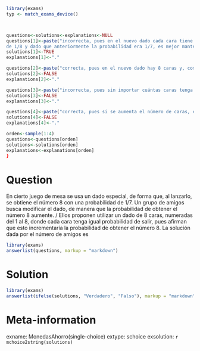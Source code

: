 ```r
library(exams)
typ <- match_exams_device()



questions<-solutions<-explanations<-NULL
questions[1]<-paste("incorrecta, pues en el nuevo dado cada cara tiene probabilidad
de 1/8 y dado que anteriormente la probabilidad era 1/7, es mejor mantener el dado original.")
solutions[1]<-TRUE
explanations[1]<-"."

questions[2]<-paste("correcta, pues en el nuevo dado hay 8 caras y, como 8 es mayor que 7, la probabilidad ahora es mayor.")
solutions[2]<-FALSE
explanations[2]<-"."

questions[3]<-paste("incorrecta, pues sin importar cuántas caras tenga un dado, la probabilidad de obtener 8 siempre será la misma.")
solutions[3]<-FALSE
explanations[3]<-"."

questions[4]<-paste("correcta, pues si se aumenta el número de caras, entonces la probabilidad de obtener 8 al lanzar el nuevo dado será mayor.")
solutions[4]<-FALSE
explanations[4]<-"."

orden<-sample(1:4)
questions<-questions[orden]
solutions<-solutions[orden]
explanations<-explanations[orden]
}
```

Question
========
En cierto juego de mesa se usa un dado especial, de forma que, al lanzarlo, se obtiene el número 8 con una probabilidad de 1/7. Un grupo de amigos busca modificar el dado, de manera que la probabilidad de obtener el número 8 aumente.
/
Ellos proponen utilizar un dado de 8 caras, numeradas del 1 al 8, donde cada cara tenga igual probabilidad de salir, pues afirman que esto incrementaría la probabilidad de obtener el número 8. La solución dada por el número de amigos es

```r
library(exams)
answerlist(questions, markup = "markdown")
```

Solution
========
```r
library(exams)
answerlist(ifelse(solutions, "Verdadero", "Falso"), markup = "markdown")
```

Meta-information
================
exname: MonedasAhorro(single-choice)
extype: schoice
exsolution: `r mchoice2string(solutions)`